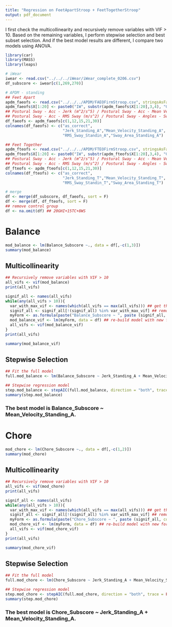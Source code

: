 ```yaml
---
title: "Regression on FeetApartStroop + FeetTogetherStroop"
output: pdf_document
---
```


I first check the multicollinearity and recursively remove variables with VIF > 10. Based on the remaining variables, I perform stepwise selection and best subset selection. And if the best model results are different, I compare two models using ANOVA.

```r
library(car)
library(MASS)
library(leaps)
```

```r
# iWear
iwear <- read.csv("../../../iWear/iWear_complete_0206.csv")
df_subscore <- iwear[c(1,269,270)]

# APDM - standing
## Feet Apart
apdm_faeofs <- read.csv("../../../APDM/FAEOFirmStroop.csv", stringsAsFactors=FALSE)
apdm_faeofs$X[1:20] <- paste0("IW", substr(apdm_faeofs$X[1:20],3,4), "GHI")
## Postural Sway - Acc - Jerk (m^2/s^5) / Postural Sway - Acc - Mean Velocity (m/s)
## Postural Sway - Acc - RMS Sway (m/s^2) / Postural Sway - Angles - Sway Area (degrees^2)
df_faeofs <- apdm_faeofs[c(1,12,15,21,30)]
colnames(df_faeofs) <- c("as_correct",
                         "Jerk_Standing_A","Mean_Velocity_Standing_A",
                         "RMS_Sway_Standin_A","Sway_Area_Standing_A")

## Feet Together
apdm_fteofs <- read.csv("../../../APDM/FTEOFirmStroop.csv", stringsAsFactors=FALSE)
apdm_fteofs$X[1:20] <- paste0("IW", substr(apdm_fteofs$X[1:20],3,4), "GHI")
## Postural Sway - Acc - Jerk (m^2/s^5) / Postural Sway - Acc - Mean Velocity (m/s)
## Postural Sway - Acc - RMS Sway (m/s^2) / Postural Sway - Angles - Sway Area (degrees^2)
df_fteofs <- apdm_fteofs[c(1,12,15,21,30)]
colnames(df_fteofs) <- c("as_correct",
                         "Jerk_Standing_T","Mean_Velocity_Standing_T",
                         "RMS_Sway_Standin_T","Sway_Area_Standing_T")

# merge
df <- merge(df_subscore, df_faeofs, sort = F)
df <- merge(df, df_fteofs, sort = F)
## remove control group
df <- na.omit(df) ## 20GHI+15TC+8WS
```

# Balance
```r
mod_balance <- lm(Balance_Subscore ~., data = df[,-c(1,3)])
summary(mod_balance)
```

## Multicollinearity
```r
## Recursively remove variables with VIF > 10
all_vifs <- vif(mod_balance)
print(all_vifs)

signif_all <- names(all_vifs)
while(any(all_vifs > 10)){
  var_with_max_vif <- names(which(all_vifs == max(all_vifs))) ## get the var with max VIF
  signif_all <- signif_all[!(signif_all) %in% var_with_max_vif] ## remove
  myForm <- as.formula(paste("Balance_Subscore ~ ", paste (signif_all, collapse=" + "), sep="")) ## new formula
  mod_balance_vif <- lm(myForm, data = df) ## re-build model with new formula
  all_vifs <- vif(mod_balance_vif)
}
print(all_vifs)

summary(mod_balance_vif)
```

## Stepwise Selection
```r
## Fit the full model
full.mod_balance <- lm(Balance_Subscore ~ Jerk_Standing_A + Mean_Velocity_Standing_A + Sway_Area_Standing_A + Mean_Velocity_Standing_T + Sway_Area_Standing_T, data = df)

## Stepwise regression model
step.mod_balance <- stepAIC(full.mod_balance, direction = "both", trace = FALSE)
summary(step.mod_balance)
```
### The best model is Balance_Subscore ~ Mean_Velocity_Standing_A.

# Chore
```r
mod_chore <- lm(Chore_Subscore ~., data = df[,-c(1,2)])
summary(mod_chore)
```

## Multicollinearity
```r
## Recursively remove variables with VIF > 10
all_vifs <- vif(mod_chore)
print(all_vifs)

signif_all <- names(all_vifs)
while(any(all_vifs > 10)){
  var_with_max_vif <- names(which(all_vifs == max(all_vifs))) ## get the var with max VIF
  signif_all <- signif_all[!(signif_all) %in% var_with_max_vif] ## remove
  myForm <- as.formula(paste("Chore_Subscore ~ ", paste (signif_all, collapse=" + "), sep=""))  ## new formula
  mod_chore_vif <- lm(myForm, data = df) ## re-build model with new formula
  all_vifs <- vif(mod_chore_vif)
}
print(all_vifs)

summary(mod_chore_vif)
```

## Stepwise Selection
```r
## Fit the full model
full.mod_chore <- lm(Chore_Subscore ~ Jerk_Standing_A + Mean_Velocity_Standing_A + Sway_Area_Standing_A + Mean_Velocity_Standing_T + Sway_Area_Standing_T, data = df)

## Stepwise regression model
step.mod_chore <- stepAIC(full.mod_chore, direction = "both", trace = FALSE)
summary(step.mod_chore)
```
### The best model is Chore_Subscore ~ Jerk_Standing_A + Mean_Velocity_Standing_A.